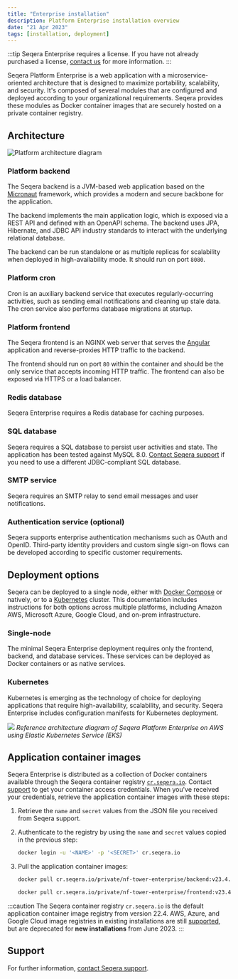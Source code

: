 ```yaml
---
title: "Enterprise installation"
description: Platform Enterprise installation overview
date: "21 Apr 2023"
tags: [installation, deployment]
---
```


:::tip
Seqera Enterprise requires a license. If you have not already purchased a license, [contact us](https://seqera.io/contact-us/) for more information.
:::

Seqera Platform Enterprise is a web application with a microservice-oriented architecture that is designed to maximize portability, scalability, and security. It's composed of several modules that are configured and deployed according to your organizational requirements. Seqera provides these modules as Docker container images that are securely hosted on a private container registry.

## Architecture

![Platform architecture diagram](./_images/seqera_reference_architecture.png)

### Platform backend

The Seqera backend is a JVM-based web application based on the [Micronaut](https://micronaut.io/) framework, which provides a modern and secure backbone for the application.

The backend implements the main application logic, which is exposed via a REST API and defined with an OpenAPI schema. The backend uses JPA, Hibernate, and JDBC API industry standards to interact with the underlying relational database.

The backend can be run standalone or as multiple replicas for scalability when deployed in high-availability mode. It should run on port `8080`.

### Platform cron

Cron is an auxiliary backend service that executes regularly-occurring activities, such as sending email notifications and cleaning up stale data. The cron service also performs database migrations at startup.

### Platform frontend

The Seqera frontend is an NGINX web server that serves the [Angular](https://angular.io/) application and reverse-proxies HTTP traffic to the backend.

The frontend should run on port `80` within the container and should be the only service that accepts incoming HTTP traffic. The frontend can also be exposed via HTTPS or a load balancer.

### Redis database

Seqera Enterprise requires a Redis database for caching purposes.

### SQL database

Seqera requires a SQL database to persist user activities and state. The application has been tested against MySQL 8.0. [Contact Seqera support](https://support.seqera.io) if you need to use a different JDBC-compliant SQL database.

### SMTP service

Seqera requires an SMTP relay to send email messages and user notifications.

### Authentication service (optional)

Seqera supports enterprise authentication mechanisms such as OAuth and OpenID. Third-party identity providers and custom single sign-on flows can be developed according to specific customer requirements.

## Deployment options

Seqera can be deployed to a single node, either with [Docker Compose](./docker-compose.mdx) or natively, or to a [Kubernetes](./kubernetes.mdx) cluster. This documentation includes instructions for both options across multiple platforms, including Amazon AWS, Microsoft Azure, Google Cloud, and on-prem infrastructure.

### Single-node

The minimal Seqera Enterprise deployment requires only the frontend, backend, and database services. These services can be deployed as Docker containers or as native services.

### Kubernetes

Kubernetes is emerging as the technology of choice for deploying applications that require high-availability, scalability, and security. Seqera Enterprise includes configuration manifests for Kubernetes deployment.

![](./_images/seqera_reference_architecture_aws.png)
_Reference architecture diagram of Seqera Platform Enterprise on AWS using Elastic Kubernetes Service (EKS)_

## Application container images

Seqera Enterprise is distributed as a collection of Docker containers available through the Seqera
container registry [`cr.seqera.io`](https://cr.seqera.io). Contact [support](https://support.seqera.io) to get your container access credentials. When you've received your credentials, retrieve the application container images with these steps:

1. Retrieve the `name` and `secret` values from the JSON file you received from Seqera support.

2. Authenticate to the registry by using the `name` and `secret` values copied in the previous step:

   ```bash
   docker login -u '<NAME>' -p '<SECRET>' cr.seqera.io
   ```

3. Pull the application container images:

   ```bash
   docker pull cr.seqera.io/private/nf-tower-enterprise/backend:v23.4.3

   docker pull cr.seqera.io/private/nf-tower-enterprise/frontend:v23.4.3
   ```

:::caution
The Seqera container registry `cr.seqera.io` is the default application container image registry from version 22.4. AWS, Azure, and Google Cloud image registries in existing installations are still [supported](./advanced-topics/seqera-container-images.mdx), but are deprecated for **new installations** from June 2023.
:::

## Support

For further information, [contact Seqera support](https://support.seqera.io).
